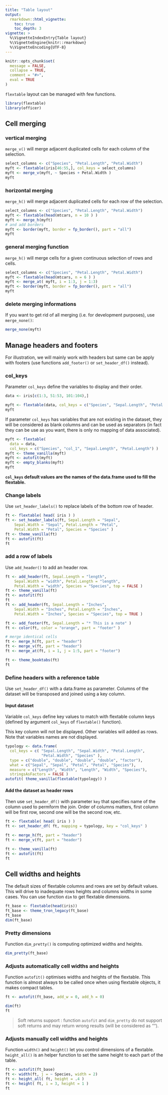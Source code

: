 ```yaml
---
title: "Table layout"
output: 
  rmarkdown::html_vignette:
    toc: true 
    toc_depth: 3
vignette: >
  %\VignetteIndexEntry{Table layout}
  %\VignetteEngine{knitr::rmarkdown}
  %\VignetteEncoding{UTF-8}
---
```



```r
knitr::opts_chunk$set(
  message = FALSE,
  collapse = TRUE,
  comment = "#>", 
  eval = TRUE
)
```

`flextable` layout can be managed with few functions. 

```r
library(flextable)
library(officer)
```


## Cell merging 

### vertical merging

`merge_v()` will merge adjacent duplicated cells for each column of the selection.

```r
select_columns <- c("Species", "Petal.Length", "Petal.Width")
myft <- flextable(iris[46:55,], col_keys = select_columns)
myft <- merge_v(myft, ~ Species + Petal.Width )
myft
```

### horizontal merging

`merge_h()` will merge adjacent duplicated cells for each row of the selection.

```r
select_columns <- c("Species", "Petal.Length", "Petal.Width")
myft <- flextable(head(mtcars, n = 10 ) )
myft <- merge_h(myft)
# and add borders
myft <- border(myft, border = fp_border(), part = "all") 
myft
```

### general merging function

`merge_h()` will merge cells for a given continuous selection of rows and cells.

```r
select_columns <- c("Species", "Petal.Length", "Petal.Width")
myft <- flextable(head(mtcars, n = 6 ) )
myft <- merge_at( myft, i = 1:3, j = 1:3)
myft <- border(myft, border = fp_border(), part = "all")
myft
```


### delete merging informations

If you want to get rid of all merging (i.e. for development purposes), use `merge_none()`:

```r
merge_none(myft)
```

## Manage headers and footers

For illustration, we will mainly work with headers but same can be apply 
with footers (use functions `add_footer()` or `set_header_df()` instead).

### col_keys

Parameter `col_keys` define the variables to display and their order. 

```r
data <- iris[c(1:3, 51:53, 101:104),]

myft <- flextable(data, col_keys = c("Species", "Sepal.Length", "Petal.Length") )
myft
```

If parameter `col_keys` has variables that are not existing in the dataset, they will be considered as blank columns and can be used as separators (in fact they can be use as you want, there is only no mapping of data associated).

```r
myft <- flextable(
  data = data, 
  col_keys = c("Species", "col_1", "Sepal.Length", "Petal.Length") )
myft <- theme_vanilla(myft)
myft <- autofit(myft)
myft <- empty_blanks(myft)
myft
```


**`col_keys` default values are the names of the data.frame used to fill the flextable.**

### Change labels

Use `set_header_labels()` to replace labels of the bottom row of header. 

```r
ft <- flextable( head( iris ) ) 
ft <- set_header_labels(ft, Sepal.Length = "Sepal", 
    Sepal.Width = "Sepal", Petal.Length = "Petal",
    Petal.Width = "Petal", Species = "Species" )
ft <- theme_vanilla(ft)
ft <- autofit(ft)
ft
```

### add a row of labels

Use `add_header()` to add an header row. 

```r
ft <- add_header(ft, Sepal.Length = "length",
    Sepal.Width = "width", Petal.Length = "length",
    Petal.Width = "width", Species = "Species", top = FALSE ) 
ft <- theme_vanilla(ft)
ft <- autofit(ft)
ft
ft <- add_header(ft, Sepal.Length = "Inches",
    Sepal.Width = "Inches", Petal.Length = "Inches",
    Petal.Width = "Inches", Species = "Species", top = TRUE )

ft <- add_footer(ft, Sepal.Length = "* This is a note" )
ft <- color(ft, color = "orange", part = "footer" )

# merge identical cells
ft <- merge_h(ft, part = "header")
ft <- merge_v(ft, part = "header")
ft <- merge_at(ft, i = 1, j = 1:5, part = "footer")

ft <- theme_booktabs(ft)
ft
```


### Define headers with a reference table

Use `set_header_df()` with a data.frame as parameter. Columns of the dataset will be transposed and joined using a key column. 

#### Input dataset 

Variable `col_keys` define key values to match with flextable column keys (defined by argument `col_keys` of `flextable()` function).

This key column will not be displayed. Other variables will added as rows. Note that variables names are not displayed. 

```r
typology <- data.frame(
  col_keys = c( "Sepal.Length", "Sepal.Width", "Petal.Length",
                "Petal.Width", "Species" ),
  type = c("double", "double", "double", "double", "factor"),
  what = c("Sepal", "Sepal", "Petal", "Petal", "Species"),
  measure = c("Length", "Width", "Length", "Width", "Species"),
  stringsAsFactors = FALSE )
autofit( theme_vanilla(flextable(typology)) )
```

#### Add the dataset as header rows

Then use `set_header_df()` with parameter `key` that specifies name of the column used 
to permform the join. Order of columns matters, first column will be first row, second one will be the second row, etc.

```r
ft <- flextable( head( iris ) )
ft <- set_header_df( ft, mapping = typology, key = "col_keys" )

ft <- merge_h(ft, part = "header")
ft <- merge_v(ft, part = "header")

ft <- theme_vanilla(ft)
ft <- autofit(ft)
ft
```



## Cell widths and heights

The default sizes of flextable columns and rows are set by default values. 
This will drive to inadequate rows heights and columns widths in some cases. 
You can use function `dim` to get flextable dimensions. 

```r
ft_base <- flextable(head(iris))
ft_base <- theme_tron_legacy(ft_base)
ft_base
dim(ft_base)
```

### Pretty dimensions

Function `dim_pretty()` is computing optimized widths and heights. 

```r
dim_pretty(ft_base)
```

### Adjusts automatically cell widths and heights

Function `autofit()` optimises widths and heights of the flextable. 
This function is almost always to be called once when using 
flextable objects, it makes compact tables.

```r
ft <- autofit(ft_base, add_w = 0, add_h = 0)

dim(ft)
ft
```

> Soft returns support : function `autofit` and `dim_pretty` do not
support soft returns and may return wrong results (\n will be considered as "").
  
### Adjusts manually cell widths and heights

Function `width()` and `height()` let you control dimensions of a flextable. `height_all()` is an helper function to set the same height to each part of the table.

```r
ft <- autofit(ft_base)
ft <- width(ft, j = ~ Species, width = 2)
ft <- height_all( ft, height = .4 )
ft <- height( ft, i = 3, height = 1 )
ft
```

